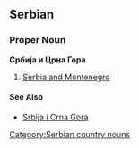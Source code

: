 ==Serbian==
===Proper Noun===
'''Србија и Црна Гора'''
#[[Serbia and Montenegro]]
====See Also====
*[[Srbija i Crna Gora]]
[[Category:Serbian country nouns]]